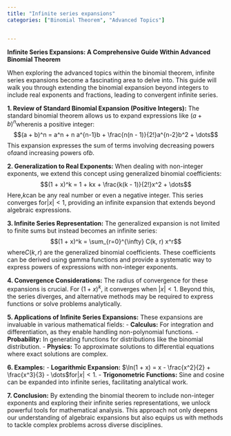 ```yaml
---
title: "Infinite series expansions"
categories: ["Binomial Theorem", "Advanced Topics"]


---
```




**Infinite Series Expansions: A Comprehensive Guide Within Advanced Binomial Theorem**

When exploring the advanced topics within the binomial theorem, infinite series expansions become a fascinating area to delve into. This guide will walk you through extending the binomial expansion beyond integers to include real exponents and fractions, leading to convergent infinite series.

**1. Review of Standard Binomial Expansion (Positive Integers):**
The standard binomial theorem allows us to expand expressions like $(a + b)^n$where$n$is a positive integer:$$(a + b)^n = a^n + n a^{n-1}b + \frac{n(n - 1)}{2!}a^{n-2}b^2 + \dots$$This expansion expresses the sum of terms involving decreasing powers of$a$and increasing powers of$b$.

**2. Generalization to Real Exponents:**
When dealing with non-integer exponents, we extend this concept using generalized binomial coefficients:
$$(1 + x)^k = 1 + kx + \frac{k(k - 1)}{2!}x^2 + \dots$$Here,$k$can be any real number or even a negative integer. This series converges for$|x| < 1$, providing an infinite expansion that extends beyond algebraic expressions.

**3. Infinite Series Representation:**
The generalized expansion is not limited to finite sums but instead becomes an infinite series:
$$(1 + x)^k = \sum_{r=0}^{\infty} C(k, r) x^r$$where$C(k, r)$ are the generalized binomial coefficients. These coefficients can be derived using gamma functions and provide a systematic way to express powers of expressions with non-integer exponents.

**4. Convergence Considerations:**
The radius of convergence for these expansions is crucial. For $(1 + x)^k$, it converges when $|x| < 1$. Beyond this, the series diverges, and alternative methods may be required to express functions or solve problems analytically.

**5. Applications of Infinite Series Expansions:**
These expansions are invaluable in various mathematical fields:
- **Calculus:** For integration and differentiation, as they enable handling non-polynomial functions.
- **Probability:** In generating functions for distributions like the binomial distribution.
- **Physics:** To approximate solutions to differential equations where exact solutions are complex.

**6. Examples:**
- **Logarithmic Expansion:** $\ln(1 + x) = x - \frac{x^2}{2} + \frac{x^3}{3} - \dots$for$|x| < 1$.
- **Trigonometric Functions:** Sine and cosine can be expanded into infinite series, facilitating analytical work.

**7. Conclusion:**
By extending the binomial theorem to include non-integer exponents and exploring their infinite series representations, we unlock powerful tools for mathematical analysis. This approach not only deepens our understanding of algebraic expansions but also equips us with methods to tackle complex problems across diverse disciplines.
